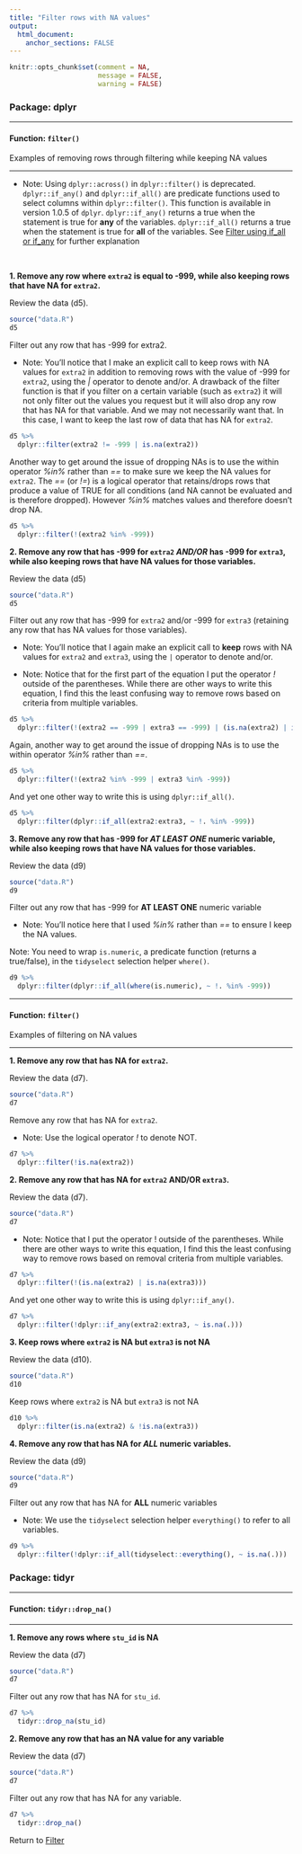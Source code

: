 ```yaml
---
title: "Filter rows with NA values"
output: 
  html_document:
    anchor_sections: FALSE
---
```


```r
knitr::opts_chunk$set(comment = NA,
                      message = FALSE,
                      warning = FALSE)
```

### Package: dplyr

---

#### Function: `filter()`

Examples of removing rows through filtering while keeping NA values

---

* Note: Using `dplyr::across()` in `dplyr::filter()` is deprecated. `dplyr::if_any()` and `dplyr::if_all()` are predicate functions used to select columns within `dplyr::filter()`. This function is available in version 1.0.5 of `dplyr`. `dplyr::if_any()` returns a true when the statement is true for **any** of the variables. `dplyr::if_all()` returns a true when the statement is true for **all** of the variables. See [Filter using if_all or if_any](https://cghlewis.github.io/data-wrangling-functions/filter-data/filter-rows-if.html) for further explanation

<br>

**1\. Remove any row where `extra2` is equal to -999, while also keeping rows that have NA for `extra2`.**

Review the data (d5).

```r

source("data.R")
d5

```


Filter out any row that has -999 for extra2.

* Note: You’ll notice that I make an explicit call to keep rows with NA values for `extra2` in addition to removing rows with the value of -999 for `extra2`, using the *|* operator to denote and/or. A drawback of the filter function is that if you filter on a certain variable (such as `extra2`) it will not only filter out the values you request but it will also drop any row that has NA for that variable. And we may not necessarily want that. In this case, I want to keep the last row of data that has NA for `extra2`.

```r

d5 %>% 
  dplyr::filter(extra2 != -999 | is.na(extra2))

```

Another way to get around the issue of dropping NAs is to use the within operator *%in%* rather than *==* to make sure we keep the NA values for `extra2`. The *==* (or *!=*) is a logical operator that retains/drops rows that produce a value of TRUE for all conditions (and NA cannot be evaluated and is therefore dropped). However *%in%* matches values and therefore doesn't drop NA. 

```r

d5 %>% 
  dplyr::filter(!(extra2 %in% -999))

```


**2\. Remove any row that has -999 for `extra2` *AND/OR* has -999 for `extra3`, while also keeping rows that have NA values for those variables.**

Review the data (d5)

```r

source("data.R")
d5

```

Filter out any row that has -999 for `extra2` and/or -999 for `extra3` (retaining any row that has NA values for those variables). 

* Note: You'll notice that I again make an explicit call to **keep** rows with NA values for `extra2` and `extra3`, using the `|` operator to denote and/or.

* Note: Notice that for the first part of the equation I put the operator *!* outside of the parentheses. While there are other ways to write this equation, I find this the least confusing way to remove rows based on criteria from multiple variables.

```r

d5 %>% 
  dplyr::filter(!(extra2 == -999 | extra3 == -999) | (is.na(extra2) | is.na(extra3)))

```

Again, another way to get around the issue of dropping NAs is to use the within operator *%in%* rather than *==*.

```r

d5 %>% 
  dplyr::filter(!(extra2 %in% -999 | extra3 %in% -999))

```

And yet one other way to write this is using `dplyr::if_all()`.

```r

d5 %>% 
  dplyr::filter(dplyr::if_all(extra2:extra3, ~ !. %in% -999))

```


**3\. Remove any row that has -999 for *AT LEAST ONE* numeric variable, while also keeping rows that have NA values for those variables.**

Review the data (d9)

```r

source("data.R")
d9

```

Filter out any row that has -999 for **AT LEAST ONE** numeric variable

* Note: You'll notice here that I used *%in%* rather than *==* to ensure I keep the NA values.

Note: You need to wrap `is.numeric`, a predicate function (returns a true/false), in the `tidyselect` selection helper `where()`.

```r

d9 %>% 
  dplyr::filter(dplyr::if_all(where(is.numeric), ~ !. %in% -999))

```

---

#### Function: `filter()`

Examples of filtering on NA values

---

**1\. Remove any row that has NA for `extra2`.**

Review the data (d7).

```r

source("data.R")
d7

```

Remove any row that has NA for `extra2`.

* Note: Use the logical operator *!* to denote NOT.

```r

d7 %>% 
  dplyr::filter(!is.na(extra2))

```

**2\. Remove any row that has NA for `extra2` AND/OR `extra3`.**

Review the data (d7).

```r

source("data.R")
d7

```

* Note: Notice that I put the operator ! outside of the parentheses. While there are other ways to write this equation, I find this the least confusing way to remove rows based on removal criteria from multiple variables.

```r

d7 %>% 
  dplyr::filter(!(is.na(extra2) | is.na(extra3)))

```

And yet one other way to write this is using `dplyr::if_any()`.

```r

d7 %>%
  dplyr::filter(!dplyr::if_any(extra2:extra3, ~ is.na(.)))

```


**3\. Keep rows where `extra2` is NA but `extra3` is not NA**

Review the data (d10).

```r

source("data.R")
d10

```

Keep rows where `extra2` is NA but `extra3` is not NA

```r

d10 %>%
  dplyr::filter(is.na(extra2) & !is.na(extra3))
```


**4\. Remove any row that has NA for *ALL* numeric variables.**

Review the data (d9)

```r

source("data.R")
d9

```

Filter out any row that has NA for **ALL** numeric variables

* Note: We use the `tidyselect` selection helper `everything()` to refer to all variables.

```r

d9 %>% 
  dplyr::filter(!dplyr::if_all(tidyselect::everything(), ~ is.na(.)))


```

### Package: tidyr

---

#### Function: `tidyr::drop_na()`

---

**1\. Remove any rows where `stu_id` is NA**

Review the data (d7)

```r

source("data.R")
d7

```


Filter out any row that has NA for `stu_id`.

```r

d7 %>% 
  tidyr::drop_na(stu_id)


```


**2\. Remove any row that has an NA value for any variable**

Review the data (d7)

```r

source("data.R")
d7

```

Filter out any row that has NA for any variable.

```r

d7 %>% 
  tidyr::drop_na()


```

Return to [Filter](https://github.com/Cghlewis/data-wrangling-functions/wiki/Filter)
